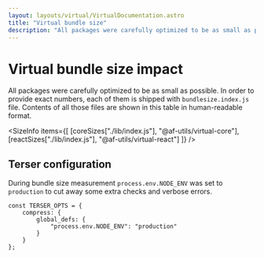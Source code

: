 ```yaml
---
layout: layouts/virtual/VirtualDocumentation.astro
title: "Virtual bundle size"
description: "All packages were carefully optimized to be as small as possible. Exact sizes are provided here."
---
```



# Virtual bundle size impact

All packages were carefully optimized to be as small as possible.
In order to provide exact numbers, each of them is shipped with `bundlesize.index.js` file.
Contents of all those files are shown in this table in human-readable format.

<SizeInfo
    items={[
        [coreSizes["./lib/index.js"], "@af-utils/virtual-core"],
        [reactSizes["./lib/index.js"], "@af-utils/virtual-react"]
    ]}
/>

## Terser configuration

During bundle size measurement `process.env.NODE_ENV` was set to `production`
to cut away some extra checks and verbose errors.

```tsx
const TERSER_OPTS = {
    compress: {
        global_defs: {
            "process.env.NODE_ENV": "production"
        }
    }
};
```
